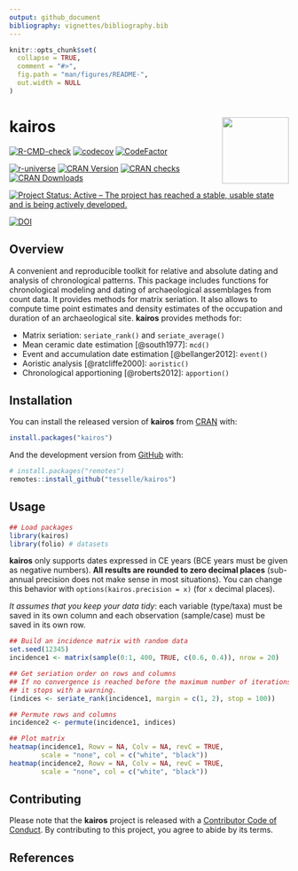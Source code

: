 ```yaml
---
output: github_document
bibliography: vignettes/bibliography.bib
---
```


<!-- README.md is generated from README.Rmd. Please edit that file -->

```r
knitr::opts_chunk$set(
  collapse = TRUE,
  comment = "#>",
  fig.path = "man/figures/README-",
  out.width = NULL
)
```

# kairos <img width=120px src="man/figures/logo.png" align="right" />

<!-- badges: start -->
[![R-CMD-check](https://github.com/tesselle/kairos/workflows/R-CMD-check/badge.svg)](https://github.com/tesselle/kairos/actions)
[![codecov](https://codecov.io/gh/tesselle/kairos/branch/master/graph/badge.svg)](https://app.codecov.io/gh/tesselle/kairos)
[![CodeFactor](https://www.codefactor.io/repository/github/tesselle/kairos/badge)](https://www.codefactor.io/repository/github/tesselle/kairos)

[![r-universe](https://tesselle.r-universe.dev/badges/kairos)](https://tesselle.r-universe.dev){.pkgdown-devel}
[![CRAN Version](http://www.r-pkg.org/badges/version/kairos)](https://cran.r-project.org/package=kairos){.pkgdown-release}
[![CRAN checks](https://cranchecks.info/badges/worst/kairos)](https://cran.r-project.org/web/checks/check_results_kairos.html){.pkgdown-release}
[![CRAN Downloads](http://cranlogs.r-pkg.org/badges/kairos)](https://cran.r-project.org/package=kairos){.pkgdown-release}

[![Project Status: Active – The project has reached a stable, usable state and is being actively developed.](https://www.repostatus.org/badges/latest/active.svg)](https://www.repostatus.org/#active)

[![DOI](https://zenodo.org/badge/DOI/10.5281/zenodo.5653896.svg)](https://doi.org/10.5281/zenodo.5653896)
<!-- badges: end -->

## Overview
A convenient and reproducible toolkit for relative and absolute dating and analysis of chronological patterns. This package includes functions for chronological modeling and dating of archaeological assemblages from count data. It provides methods for matrix seriation. It also allows to compute time point estimates and density estimates of the occupation and duration of an archaeological site. **kairos** provides methods for:

* Matrix seriation: `seriate_rank()` and `seriate_average()`
* Mean ceramic date estimation [@south1977]: `mcd()`
* Event and accumulation date estimation [@bellanger2012]: `event()`
* Aoristic analysis [@ratcliffe2000]: `aoristic()`
* Chronological apportioning [@roberts2012]: `apportion()`

## Installation

You can install the released version of **kairos** from [CRAN](https://CRAN.R-project.org) with:

```r
install.packages("kairos")
```

And the development version from [GitHub](https://github.com/) with:

```r
# install.packages("remotes")
remotes::install_github("tesselle/kairos")
```

## Usage

```r
## Load packages
library(kairos)
library(folio) # datasets
```

**kairos** only supports dates expressed in CE years (BCE years must be given as negative numbers). **All results are rounded to zero decimal places** (sub-annual precision does not make sense in most situations). You can change this behavior with `options(kairos.precision = x)` (for `x` decimal places).

*It assumes that you keep your data tidy*: each variable (type/taxa) must be saved in its own column and each observation (sample/case) must be saved in its own row.

```r
## Build an incidence matrix with random data
set.seed(12345)
incidence1 <- matrix(sample(0:1, 400, TRUE, c(0.6, 0.4)), nrow = 20)

## Get seriation order on rows and columns
## If no convergence is reached before the maximum number of iterations (100), 
## it stops with a warning.
(indices <- seriate_rank(incidence1, margin = c(1, 2), stop = 100))

## Permute rows and columns
incidence2 <- permute(incidence1, indices)

## Plot matrix
heatmap(incidence1, Rowv = NA, Colv = NA, revC = TRUE, 
        scale = "none", col = c("white", "black"))
heatmap(incidence2, Rowv = NA, Colv = NA, revC = TRUE, 
        scale = "none", col = c("white", "black"))
```

## Contributing

Please note that the **kairos** project is released with a [Contributor Code of Conduct](https://www.tesselle.org/conduct.html). By contributing to this project, you agree to abide by its terms.

## References

